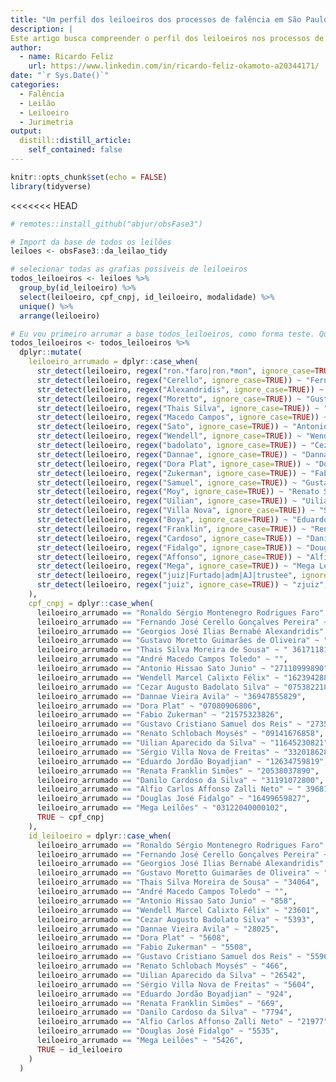 ```yaml
---
title: "Um perfil dos leiloeiros dos processos de falência em São Paulo"
description: |
Este artigo busca compreender o perfil dos leiloeiros nos processos de falência em São Paulo
author:
  - name: Ricardo Feliz
    url: https://www.linkedin.com/in/ricardo-feliz-okamoto-a20344171/
date: "`r Sys.Date()`"
categories:
  - Falência
  - Leilão
  - Leiloeiro
  - Jurimetria
output:
  distill::distill_article:
    self_contained: false
---
```


```r
knitr::opts_chunk$set(echo = FALSE)
library(tidyverse)

```

<<<<<<< HEAD
```r
# remotes::install_github("abjur/obsFase3")

# Import da base de todos os leilões
leiloes <- obsFase3::da_leilao_tidy

# selecionar todas as grafias possíveis de leiloeiros
todos_leiloeiros <- leiloes %>% 
  group_by(id_leiloeiro) %>% 
  select(leiloeiro, cpf_cnpj, id_leiloeiro, modalidade) %>% 
  unique() %>% 
  arrange(leiloeiro)
```

```r
# Eu vou primeiro arrumar a base todos_leiloeiros, como forma teste. Quando eu conseguir arrumar essa base, eu vou pegar o código e repetir ele pra "leilões"
todos_leiloeiros <- todos_leiloeiros %>% 
  dplyr::mutate(
    leiloeiro_arrumado = dplyr::case_when(
      str_detect(leiloeiro, regex("ron.*faro|ron.*mon", ignore_case=TRUE)) ~ "Ronaldo Sérgio Montenegro Rodrigues Faro",
      str_detect(leiloeiro, regex("Cerello", ignore_case=TRUE)) ~ "Fernando José Cerello Gonçalves Pereira",
      str_detect(leiloeiro, regex("Alexandridis", ignore_case=TRUE)) ~ "Georgios José Ilias Bernabé Alexandridis",
      str_detect(leiloeiro, regex("Moretto", ignore_case=TRUE)) ~ "Gustavo Moretto Guimarães de Oliveira",
      str_detect(leiloeiro, regex("Thais Silva", ignore_case=TRUE)) ~ "Thais Silva Moreira de Sousa",
      str_detect(leiloeiro, regex("Macedo Campos", ignore_case=TRUE)) ~ "André Macedo Campos Toledo",
      str_detect(leiloeiro, regex("Sato", ignore_case=TRUE)) ~ "Antonio Hissao Sato Junio",
      str_detect(leiloeiro, regex("Wendell", ignore_case=TRUE)) ~ "Wendell Marcel Calixto Félix",
      str_detect(leiloeiro, regex("badolato", ignore_case=TRUE)) ~ "Cezar Augusto Badolato Silva",
      str_detect(leiloeiro, regex("Dannae", ignore_case=TRUE)) ~ "Dannae Vieira Avila",
      str_detect(leiloeiro, regex("Dora Plat", ignore_case=TRUE)) ~ "Dora Plat",
      str_detect(leiloeiro, regex("Zukerman", ignore_case=TRUE)) ~ "Fabio Zukerman",
      str_detect(leiloeiro, regex("Samuel", ignore_case=TRUE)) ~ "Gustavo Cristiano Samuel dos Reis",
      str_detect(leiloeiro, regex("Moy", ignore_case=TRUE)) ~ "Renato Schlobach Moysés",
      str_detect(leiloeiro, regex("Uilian", ignore_case=TRUE)) ~ "Uilian Aparecido da Silva",
      str_detect(leiloeiro, regex("Villa Nova", ignore_case=TRUE)) ~ "Sérgio Villa Nova de Freitas",
      str_detect(leiloeiro, regex("Boya", ignore_case=TRUE)) ~ "Eduardo Jordão Boyadjian",
      str_detect(leiloeiro, regex("Franklin", ignore_case=TRUE)) ~ "Renata Franklin Simões",
      str_detect(leiloeiro, regex("Cardoso", ignore_case=TRUE)) ~ "Danilo Cardoso da Silva",
      str_detect(leiloeiro, regex("Fidalgo", ignore_case=TRUE)) ~ "Douglas José Fidalgo",
      str_detect(leiloeiro, regex("Affonso", ignore_case=TRUE)) ~ "Alfio Carlos Affonso Zalli Neto",
      str_detect(leiloeiro, regex("Mega", ignore_case=TRUE)) ~ "Mega Leilões",
      str_detect(leiloeiro, regex("juiz|Furtado|adm|AJ|trustee", ignore_case=TRUE)) ~ "não leiloeiro",
      str_detect(leiloeiro, regex("juiz", ignore_case=TRUE)) ~ "zjuiz",
    ),
    cpf_cnpj = dplyr::case_when(
      leiloeiro_arrumado == "Ronaldo Sérgio Montenegro Rodrigues Faro" ~ "08046824887",
      leiloeiro_arrumado == "Fernando José Cerello Gonçalves Pereira" ~ "21989241883",
      leiloeiro_arrumado == "Georgios José Ilias Bernabé Alexandridis" ~ "25419334879",
      leiloeiro_arrumado == "Gustavo Moretto Guimarães de Oliveira" ~ " 28034586838",
      leiloeiro_arrumado == "Thais Silva Moreira de Sousa" ~ " 36171181862",
      leiloeiro_arrumado == "André Macedo Campos Toledo" ~ "",
      leiloeiro_arrumado == "Antonio Hissao Sato Junio" ~ "27110999890",
      leiloeiro_arrumado == "Wendell Marcel Calixto Félix" ~ "16239428884",
      leiloeiro_arrumado == "Cezar Augusto Badolato Silva" ~ "07538221808",
      leiloeiro_arrumado == "Dannae Vieira Avila" ~ "36947855829",
      leiloeiro_arrumado == "Dora Plat" ~ "07080906806",
      leiloeiro_arrumado == "Fabio Zukerman" ~ "21575323826",
      leiloeiro_arrumado == "Gustavo Cristiano Samuel dos Reis" ~ "27358397886",
      leiloeiro_arrumado == "Renato Schlobach Moysés" ~ "09141676858",
      leiloeiro_arrumado == "Uilian Aparecido da Silva" ~ "11645230821",
      leiloeiro_arrumado == "Sérgio Villa Nova de Freitas" ~ "33201862800",
      leiloeiro_arrumado == "Eduardo Jordão Boyadjian" ~ "12634759819",
      leiloeiro_arrumado == "Renata Franklin Simões" ~ "20538037890",
      leiloeiro_arrumado == "Danilo Cardoso da Silva" ~ "31191072800",
      leiloeiro_arrumado == "Alfio Carlos Affonso Zalli Neto" ~ " 39681014804",
      leiloeiro_arrumado == "Douglas José Fidalgo" ~ "16499659827",
      leiloeiro_arrumado == "Mega Leilões" ~ "03122040000102",
      TRUE ~ cpf_cnpj
    ),
    id_leiloeiro = dplyr::case_when(
      leiloeiro_arrumado == "Ronaldo Sérgio Montenegro Rodrigues Faro" ~ "6331",
      leiloeiro_arrumado == "Fernando José Cerello Gonçalves Pereira" ~ "5406",
      leiloeiro_arrumado == "Georgios José Ilias Bernabé Alexandridis" ~ "7633",
      leiloeiro_arrumado == "Gustavo Moretto Guimarães de Oliveira" ~ "7979",
      leiloeiro_arrumado == "Thais Silva Moreira de Sousa" ~ "34064",
      leiloeiro_arrumado == "André Macedo Campos Toledo" ~ "",
      leiloeiro_arrumado == "Antonio Hissao Sato Junio" ~ "858",
      leiloeiro_arrumado == "Wendell Marcel Calixto Félix" ~ "23601",
      leiloeiro_arrumado == "Cezar Augusto Badolato Silva" ~ "5393",
      leiloeiro_arrumado == "Dannae Vieira Avila" ~ "28025",
      leiloeiro_arrumado == "Dora Plat" ~ "5608",
      leiloeiro_arrumado == "Fabio Zukerman" ~ "5508",
      leiloeiro_arrumado == "Gustavo Cristiano Samuel dos Reis" ~ "5596",
      leiloeiro_arrumado == "Renato Schlobach Moysés" ~ "466",
      leiloeiro_arrumado == "Uilian Aparecido da Silva" ~ "26542",
      leiloeiro_arrumado == "Sérgio Villa Nova de Freitas" ~ "5604",
      leiloeiro_arrumado == "Eduardo Jordão Boyadjian" ~ "924",
      leiloeiro_arrumado == "Renata Franklin Simões" ~ "669",
      leiloeiro_arrumado == "Danilo Cardoso da Silva" ~ "7794",
      leiloeiro_arrumado == "Alfio Carlos Affonso Zalli Neto" ~ "21977",
      leiloeiro_arrumado == "Douglas José Fidalgo" ~ "5535",
      leiloeiro_arrumado == "Mega Leilões" ~ "5426",
      TRUE ~ id_leiloeiro
    )
  ) 
```


